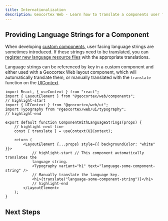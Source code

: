 ```yaml
---
title: Internationalization
description: Geocortex Web - Learn how to translate a components user facing text
---
```



<TranslationCallout />

## Providing Language Strings for a Component

When developing [custom components](sdk-components-create.mdx), user facing language strings are sometimes introduced. If these strings need to be translated, you can [register new language resource files](sdk-internationalization.mdx) with the appropriate translations.

Language strings can be referenced by key in a custom component and either used with a Geocortex Web layout component, which will automatically translate them, or manually translated with the `translate` function on the [UIContext](sdk-components-ui-context.mdx).

```tsx
import React, { useContext } from "react";
import { LayoutElement } from "@geocortex/web/components";
// highlight-start
import { UIContext } from "@geocortex/web/ui";
import Typography from "@geocortex/web/ui/typography";
// highlight-end

export default function ComponentWithLanguageStrings(props) {
    // highlight-next-line
    const { translate } = useContext(UIContext);

    return (
        <LayoutElement {...props} style={{ backgroundColor: "white" }}>
            // highlight-start // This component automatically translates the
            language string.
            <Typography variant="h1" text="language-some-component-string" />
            // Manually translate the language key.
            <h1>{translate("language-some-component-string")}</h1>
            // highlight-end
        </LayoutElement>
    );
}
```

## Next Steps

<UseCaseContainer>
    <UseCaseCard
        title="Learn how to Define Language Strings"
        description="Learn how to define and register language resources"
        link={useBaseUrl("docs/web/sdk-internationalization")}
    />
    <UseCaseCard
        title="Learn how to use Language Strings in App Config"
        description="Learn how to use built-in or custom language strings in the app config"
        link={useBaseUrl(
            "docs/web/configuration-app-config-reference#internationalization"
        )}
    />
</UseCaseContainer>
